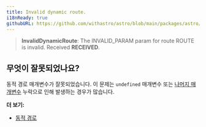 ```yaml
---
title: Invalid dynamic route.
i18nReady: true
githubURL: https://github.com/withastro/astro/blob/main/packages/astro/src/core/errors/errors-data.ts
---
```


> **InvalidDynamicRoute**: The INVALID_PARAM param for route ROUTE is invalid. Received **RECEIVED**.

## 무엇이 잘못되었나요?

동적 경로 매개변수가 잘못되었습니다. 이 문제는 `undefined` 매개변수 또는 [나머지 매개변수](/ko/core-concepts/routing/#나머지-매개변수) 누락으로 인해 발생하는 경우가 많습니다.

**더 보기:**

-  [동적 경로](/ko/core-concepts/routing/#동적-경로)
